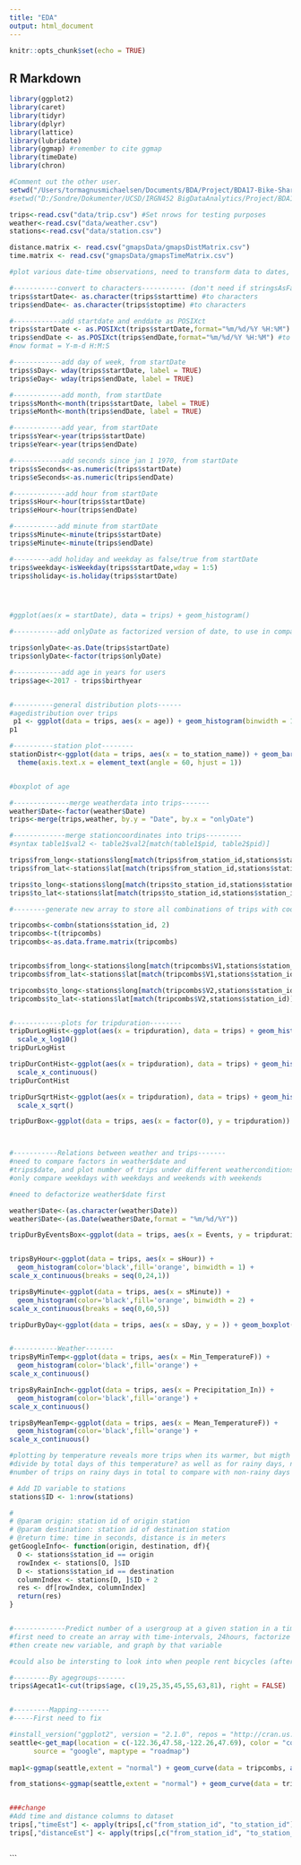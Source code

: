 ```yaml
---
title: "EDA"
output: html_document
---
```


```r
knitr::opts_chunk$set(echo = TRUE)
```

## R Markdown

```r
library(ggplot2)
library(caret)
library(tidyr)
library(dplyr)
library(lattice)
library(lubridate)
library(ggmap) #remember to cite ggmap
library(timeDate)
library(chron)

#Comment out the other user.
setwd("/Users/tormagnusmichaelsen/Documents/BDA/Project/BDA17-Bike-Share-Analysis")
#setwd("D:/Sondre/Dokumenter/UCSD/IRGN452 BigDataAnalytics/Project/BDA17-Bike-Share-Analysis/")

trips<-read.csv("data/trip.csv") #Set nrows for testing purposes
weather<-read.csv("data/weather.csv")
stations<-read.csv("data/station.csv")

distance.matrix <- read.csv("gmapsData/gmapsDistMatrix.csv")
time.matrix <- read.csv("gmapsData/gmapsTimeMatrix.csv")
```


```r

#plot various date-time observations, need to transform data to dates, first to characters

#-----------convert to characters----------- (don't need if stringsAsFactors = FALSE)
trips$startDate<- as.character(trips$starttime) #to characters
trips$endDate<- as.character(trips$stoptime) #to characters

#------------add startdate and enddate as POSIXct
trips$startDate <- as.POSIXct(trips$startDate,format="%m/%d/%Y %H:%M") #to dates
trips$endDate <- as.POSIXct(trips$endDate,format="%m/%d/%Y %H:%M") #to dates
#now format = Y-m-d H:M:S

#------------add day of week, from startDate
trips$sDay<- wday(trips$startDate, label = TRUE)
trips$eDay<- wday(trips$endDate, label = TRUE)

#------------add month, from startDate
trips$sMonth<-month(trips$startDate, label = TRUE)
trips$eMonth<-month(trips$endDate, label = TRUE)

#------------add year, from startDate
trips$sYear<-year(trips$startDate)
trips$eYear<-year(trips$endDate)

#------------add seconds since jan 1 1970, from startDate
trips$sSeconds<-as.numeric(trips$startDate)
trips$eSeconds<-as.numeric(trips$endDate)

#-------------add hour from startDate
trips$sHour<-hour(trips$startDate)
trips$eHour<-hour(trips$endDate)

#-----------add minute from startDate
trips$sMinute<-minute(trips$startDate)
trips$eMinute<-minute(trips$endDate)

#---------add holiday and weekday as false/true from startDate
trips$weekday<-isWeekday(trips$startDate,wday = 1:5)
trips$holiday<-is.holiday(trips$startDate)




#ggplot(aes(x = startDate), data = trips) + geom_histogram()

#-----------add onlyDate as factorized version of date, to use in comparison with weather data

trips$onlyDate<-as.Date(trips$startDate)
trips$onlyDate<-factor(trips$onlyDate)

#------------add age in years for users
trips$age<-2017 - trips$birthyear


#----------general distribution plots------
#agedistribution over trips
 p1 <- ggplot(data = trips, aes(x = age)) + geom_histogram(binwidth = 1, color='black',fill='orange') + scale_x_continuous(breaks = seq(15,81,5))
p1

#----------station plot--------
stationDistr<-ggplot(data = trips, aes(x = to_station_name)) + geom_bar(color='black',fill='orange') + 
  theme(axis.text.x = element_text(angle = 60, hjust = 1))


#boxplot of age

#--------------merge weatherdata into trips-------
weather$Date<-factor(weather$Date)
trips<-merge(trips,weather, by.y = "Date", by.x = "onlyDate")

#-------------merge stationcoordinates into trips---------
#syntax table1$val2 <- table2$val2[match(table1$pid, table2$pid)]

trips$from_long<-stations$long[match(trips$from_station_id,stations$station_id)]
trips$from_lat<-stations$lat[match(trips$from_station_id,stations$station_id)]

trips$to_long<-stations$long[match(trips$to_station_id,stations$station_id)]
trips$to_lat<-stations$lat[match(trips$to_station_id,stations$station_id)]

#--------generate new array to store all combinations of trips with coordinates

tripcombs<-combn(stations$station_id, 2)
tripcombs<-t(tripcombs)
tripcombs<-as.data.frame.matrix(tripcombs)


tripcombs$from_long<-stations$long[match(tripcombs$V1,stations$station_id)]
tripcombs$from_lat<-stations$lat[match(tripcombs$V1,stations$station_id)]

tripcombs$to_long<-stations$long[match(tripcombs$V2,stations$station_id)]
tripcombs$to_lat<-stations$lat[match(tripcombs$V2,stations$station_id)]


#------------plots for tripduration--------
tripDurLogHist<-ggplot(aes(x = tripduration), data = trips) + geom_histogram(color='black',fill='orange') + 
  scale_x_log10()
tripDurLogHist

tripDurContHist<-ggplot(aes(x = tripduration), data = trips) + geom_histogram(color='black',fill='orange') + 
  scale_x_continuous()
tripDurContHist

tripDurSqrtHist<-ggplot(aes(x = tripduration), data = trips) + geom_histogram(color='black',fill='orange') + 
  scale_x_sqrt()

tripDurBox<-ggplot(data = trips, aes(x = factor(0), y = tripduration)) + geom_boxplot() + scale_y_continuous(limits = c(0,1000)) + coord_flip()



#-----------Relations between weather and trips-------
#need to compare factors in weather$date and 
#trips$date, and plot number of trips under different weatherconditions, and 
#only compare weekdays with weekdays and weekends with weekends

#need to defactorize weather$date first

weather$Date<-(as.character(weather$Date))
weather$Date<-(as.Date(weather$Date,format = "%m/%d/%Y"))

tripDurByEventsBox<-ggplot(data = trips, aes(x = Events, y = tripduration)) + geom_boxplot()  #scale_y_continuous(limits = c(0,1500)) + coord_flip()


tripsByHour<-ggplot(data = trips, aes(x = sHour)) + 
  geom_histogram(color='black',fill='orange', binwidth = 1) +
scale_x_continuous(breaks = seq(0,24,1))

tripsByMinute<-ggplot(data = trips, aes(x = sMinute)) + 
  geom_histogram(color='black',fill='orange', binwidth = 2) +
scale_x_continuous(breaks = seq(0,60,5))

tripDurByDay<-ggplot(data = trips, aes(x = sDay, y = )) + geom_boxplot()


#-----------Weather-------
tripsByMinTemp<-ggplot(data = trips, aes(x = Min_TemperatureF)) + 
  geom_histogram(color='black',fill='orange') +
scale_x_continuous()

tripsByRainInch<-ggplot(data = trips, aes(x = Precipitation_In)) + 
  geom_histogram(color='black',fill='orange') +
scale_x_continuous()

tripsByMeanTemp<-ggplot(data = trips, aes(x = Mean_TemperatureF)) + 
  geom_histogram(color='black',fill='orange') +
scale_x_continuous()

#plotting by temperature reveals more trips when its warmer, but migth need to 
#divide by total days of this temperature? as well as for rainy days, need to divide
#number of trips on rainy days in total to compare with non-rainy days

# Add ID variable to stations
stations$ID <- 1:nrow(stations)

#
# @param origin: station id of origin station
# @param destination: station id of destination station
# @return time: time in seconds, distance is in meters
getGoogleInfo<- function(origin, destination, df){
  O <- stations$station_id == origin
  rowIndex <- stations[O, ]$ID
  D <- stations$station_id == destination
  columnIndex <- stations[D, ]$ID + 2
  res <- df[rowIndex, columnIndex]
  return(res)
}


#-------------Predict number of a usergroup at a given station in a timerange--------
#first need to create an array with time-intervals, 24hours, factorize
#then create new variable, and graph by that variable

#could also be intersting to look into when people rent bicycles (after whole hours)

#---------By agegroups-------
trips$Agecat1<-cut(trips$age, c(19,25,35,45,55,63,81), right = FALSE)


#---------Mapping--------
#-----First need to fix

#install_version("ggplot2", version = "2.1.0", repos = "http://cran.us.r-project.org")
seattle<-get_map(location = c(-122.36,47.58,-122.26,47.69), color = "color",
      source = "google", maptype = "roadmap")
      
map1<-ggmap(seattle,extent = "normal") + geom_curve(data = tripcombs, aes(x = from_long,y = from_lat, xend = to_long, yend = to_lat), angle = 45, color = "blue") + coord_cartesian()

from_stations<-ggmap(seattle,extent = "normal") + geom_curve(data = trips, aes(x = from_long,y = from_lat, xend = to_long, yend = to_lat), angle = 45, color = "blue") + coord_cartesian()


###change
#Add time and distance columns to dataset
trips[,"timeEst"] <- apply(trips[,c("from_station_id", "to_station_id")], 1, function(x) getGoogleInfo(x[1],x[2], time.matrix))
trips[,"distanceEst"] <- apply(trips[,c("from_station_id", "to_station_id")], 1, function(x) getGoogleInfo(x[1],x[2], distance.matrix))



```







```

